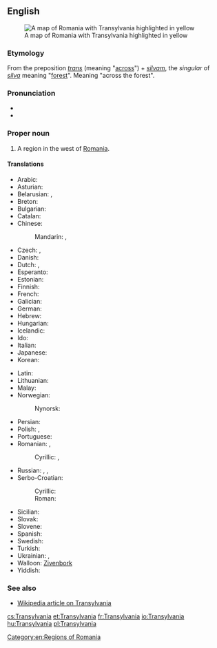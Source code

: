 ==English==
[[Image:Transylvania.png|thumb|right|A map of Romania with Transylvania highlighted in yellow]]

===Etymology===
From the {{etyl|la}} preposition ''[[trans#Latin|trans]]'' (meaning "[[across]]") + ''[[silvam]]'', the {{accusative}} ''singular'' of ''[[silva]]'' meaning "[[forest]]". Meaning "across the forest".

===Pronunciation===
* {{IPA|/tɹænslˈveɪniə/}}
* {{rhymes|eɪniə}}

===Proper noun===
{{en-proper noun}}

# A region in the west of [[Romania]].

====Translations====
{{trans-top|Transylvania}}
* Arabic: {{t-|ar|ترانسيلفانيا|f|tr=transilfaaniya|sc=Arab}}
* Asturian: {{t-|ast|Transilvania|f}}
* Belarusian: {{t-|be|Трансільванія|f|tr=Transil’vánija|sc=Cyrl}}, {{t-|be|Сяміградзе|n|tr=Sjamihrádze|sc=Cyrl}}
* Breton: {{t-|br|Treuzsilvania}}
* Bulgarian: {{t-|bg|Трансилвания|f|tr=Transilvanija}}
* Catalan: {{t-|ca|Transsilvània|f}}
* Chinese:
*: Mandarin: {{t|cmn|特蘭西瓦尼亞|sc=Hani}}, {{t|cmn|特兰西瓦尼亚|tr=Tèlánxīwǎníyà|sc=Hani}}
* Czech: {{t-|cs|Sedmihradsko|n}}, {{t-|cs|Transylvánie|f}}
* Danish: {{t-|da|Transsylvanien|c}}
* Dutch: {{t-|nl|Transsylvanië|n}}, {{t-|nl|Zevenburgen|n}}
* Esperanto: {{t-|eo|Transilvanio}}
* Estonian: {{t-|et|Transilvaania}}
* Finnish: {{t-|fi|Transilvania}}
* French: {{t+|fr|Transylvanie|f}}
* Galician: {{t-|gl|Transilvania|f}}
* German: {{t-|de|Siebenbürgen|n}}
* Hebrew: {{t-|he|טרנסילבניה|f}}
* Hungarian: {{t+|hu|Erdély}}
* Icelandic: {{t-|is|Transylvanía|f}}
* Ido: {{t+|io|Transilvania}}
* Italian: {{t-|it|Transilvania|f}}
* Japanese: {{t-|ja|トランシルヴァニア|tr=Toranshiruvania}}
* Korean: {{t-|ko|트란실바니아|tr=Teuransilbania|sc=Hang}}
{{trans-mid}}
* Latin: {{t-|la|Transsilvania|f}}
* Lithuanian: {{t-|lt|Transilvanija}} {{g|lt}}
* Malay: {{t-|ms|Transylvania}}
* Norwegian: {{t-|no|Transilvania|n}}
*: Nynorsk: {{t-|nn|Transilvania|n}}
* Persian: {{t-|fa|ترانسیلوانیا|tr=Terânsilvâniyâ|sc=fa-Arab}}
* Polish: {{t+|pl|Siedmiogród|m}}, {{t+|pl|Transylwania|f}}
* Portuguese: {{t-|pt|Transilvânia|f}}
* Romanian: {{t+|ro|Transilvania|f}}, {{t-|ro|Ardeal}}
*: Cyrillic: {{t-|ro|Трансилваниа|f|sc=Cyrl}}, {{t-|ro|Ардял|sc=Cyrl}}
* Russian: {{t-|ru|Трансильвания|f|tr=Transil’vánija}}, {{t-|ru|Семиградье|n|tr=Semigrád'je|sc=Cyrl}}, {{t-|ru|Ардял|m|tr=Ardjal|sc=Cyrl}}
* Serbo-Croatian:
*: Cyrillic: {{t-|sh|Трансилванија|f}}
*: Roman: {{t-|sh|Transilvanija|f}}
* Sicilian: {{t-|scn|Transilvania|f}}
* Slovak: {{t-|sk|Sedmohradsko|n}}
* Slovene: {{t-|sl|Transilvanija|alt=Transilvánija|f}}
* Spanish: {{t-|es|Transilvania|f}}
* Swedish: {{t-|sv|Transsylvanien|c}}
* Turkish: {{t-|tr|Erdel Beyliği}}
* Ukrainian: {{t-|uk|Трансильванія|f|tr=Transyl’vánija|sc=Cyrl}}, {{t-|uk|Семигород|m|tr=Semyhorod|sc=Cyrl}}
* Walloon: [[Zivenbork]]
* Yiddish: {{t-|yi|זיבנבורגן|n|tr=Zibnburgn}}
{{trans-bottom}}

===See also===
* [[w:Transylvania|Wikipedia article on Transylvania]]

[[Category:en:Regions of Romania]]

[[cs:Transylvania]]
[[et:Transylvania]]
[[fr:Transylvania]]
[[io:Transylvania]]
[[hu:Transylvania]]
[[pl:Transylvania]]